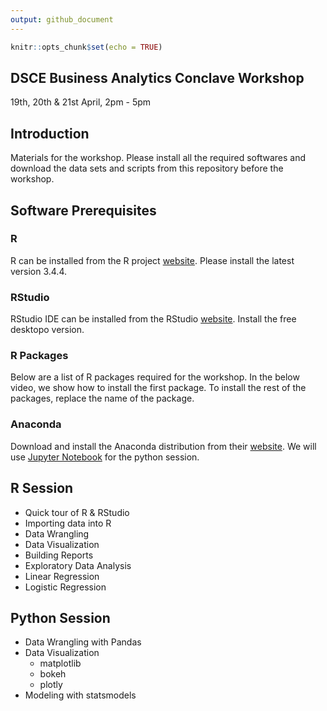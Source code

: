 ```yaml
---
output: github_document
---
```


```r
knitr::opts_chunk$set(echo = TRUE)
```

## DSCE Business Analytics Conclave Workshop

19th, 20th & 21st April, 2pm - 5pm

## Introduction

Materials for the workshop. Please install all the required softwares and
download the data sets and scripts from this repository before the
workshop. 

## Software Prerequisites

### R

R can be installed from the R project [website](https://cran.r-project.org/).
Please install the latest version 3.4.4. 

### RStudio

RStudio IDE can be installed from the RStudio [website](https://www.rstudio.com/products/rstudio/download/). Install the free
desktopo version.

### R Packages

Below are a list of R packages required for the workshop. In the below video, we
show how to install the first package. To install the rest of the packages,
replace the name of the package.

### Anaconda

Download and install the Anaconda distribution from their [website](https://www.anaconda.com/download/). We will use [Jupyter Notebook](http://jupyter.org/) for the python session.

## R Session

- Quick tour of R & RStudio
- Importing data into R
- Data Wrangling
- Data Visualization
- Building Reports
- Exploratory Data Analysis
- Linear Regression
- Logistic Regression

## Python Session

- Data Wrangling with Pandas
- Data Visualization 
    - matplotlib
    - bokeh
    - plotly
- Modeling with statsmodels